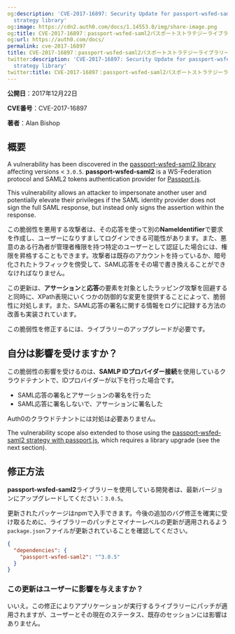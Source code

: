 ```yaml
---
og:description: 'CVE-2017-16897: Security Update for passport-wsfed-saml2 Passport
  strategy library'
og:image: https://cdn2.auth0.com/docs/1.14553.0/img/share-image.png
og:title: CVE-2017-16897：passport-wsfed-saml2パスポートストラテジーライブラリーのセキュリティ更新
og:url: https://auth0.com/docs/
permalink: cve-2017-16897
title: CVE-2017-16897：passport-wsfed-saml2パスポートストラテジーライブラリーのセキュリティ更新
twitter:description: 'CVE-2017-16897: Security Update for passport-wsfed-saml2 Passport
  strategy library'
twitter:title: CVE-2017-16897：passport-wsfed-saml2パスポートストラテジーライブラリーのセキュリティ更新
---
```


**公開日**：2017年12月22日

**CVE番号**：CVE-2017-16897

**著者**：Alan Bishop

## 概要

A vulnerability has been discovered in the [passport-wsfed-saml2 library](https://github.com/auth0/passport-wsfed-saml2) affecting versions < `3.0.5`. **passport-wsfed-saml2** is a WS-Federation protocol and SAML2 tokens authentication provider for [Passport.js](http://passportjs.org/).

This vulnerability allows an attacker to impersonate another user and potentially elevate their privileges if the <Tooltip tip="Security Assertion Markup Language (SAML): Standardized protocol allowing two parties to exchange authentication information without a password." cta="View Glossary" href="/docs/glossary?term=SAML">SAML</Tooltip> <Tooltip tip="Security Assertion Markup Language (SAML): Standardized protocol allowing two parties to exchange authentication information without a password." cta="View Glossary" href="/docs/glossary?term=identity+provider">identity provider</Tooltip> does not sign the full SAML response, but instead only signs the assertion within the response.

この脆弱性を悪用する攻撃者は、その応答を使って別の**NameIdentifier**で要求を作成し、ユーザーになりすましてログインできる可能性があります。また、悪意のある行為者が管理者権限を持つ特定のユーザーとして認証した場合には、権限を昇格することもできます。攻撃者は既存のアカウントを持っているか、暗号化されたトラフィックを傍受して、SAML応答をその場で書き換えることができなければなりません。

この更新は、**アサーション**と**応答**の要素を対象としたラッピング攻撃を回避すると同時に、XPath表現にいくつかの防御的な変更を提供することによって、脆弱性に対処します。また、SAML応答の署名に関する情報をログに記録する方法の改善も実装されています。

この脆弱性を修正するには、ライブラリーのアップグレードが必要です。

## 自分は影響を受けますか？

この脆弱性の影響を受けるのは、**SAMLP IDプロバイダー接続**を使用しているクラウドテナントで、IDプロバイダーが以下を行った場合です。

* SAML応答の署名とアサーションの署名を行った
* SAML応答に署名しないで、アサーションに署名した

Auth0のクラウドテナントには対処は必要ありません。

The vulnerability scope also extended to those using the [passport-wsfed-saml2 strategy with passport.js](https://github.com/auth0/passport-wsfed-saml2), which requires a library upgrade (see the next section).

## 修正方法

**passport-wsfed-saml2**ライブラリーを使用している開発者は、最新バージョンにアップグレードしてください：`3.0.5`。

更新されたパッケージはnpmで入手できます。今後の追加のバグ修正を確実に受け取るために、ライブラリーのパッチとマイナーレベルの更新が適用されるよう`package.json`ファイルが更新されていることを確認してください。

```json lines
{
  "dependencies": {
    "passport-wsfed-saml2": "^3.0.5"
  }
}
```






### この更新はユーザーに影響を与えますか？

いいえ。この修正によりアプリケーションが実行するライブラリーにパッチが適用されますが、ユーザーとその現在のステータス、既存のセッションには影響はありません。